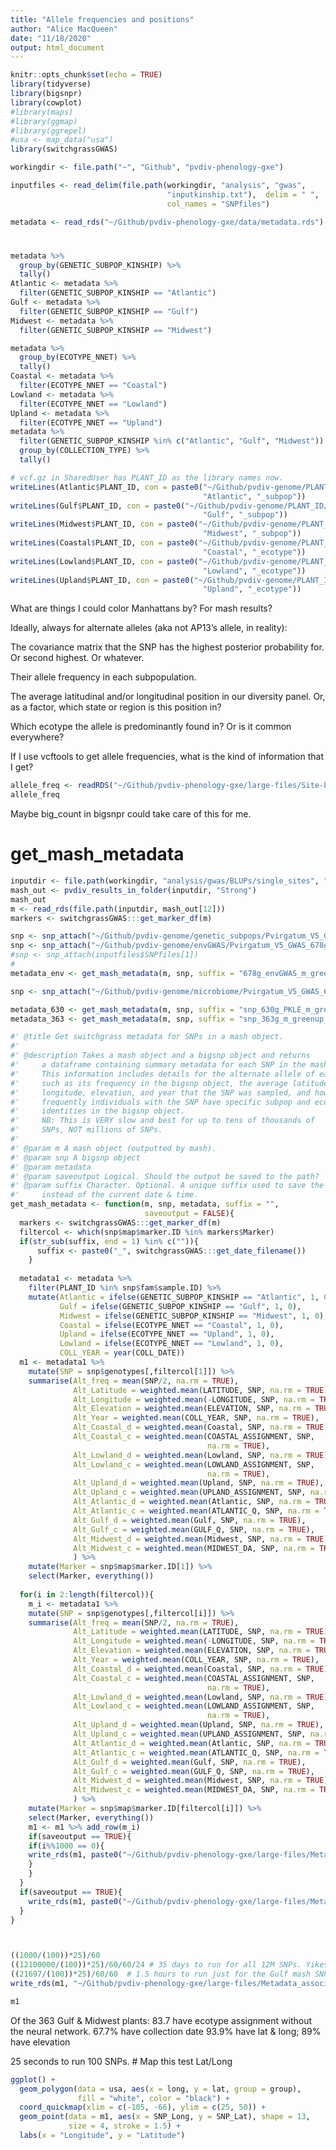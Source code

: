 ```yaml
---
title: "Allele frequencies and positions"
author: "Alice MacQueen"
date: "11/18/2020"
output: html_document
---
```


```r
knitr::opts_chunk$set(echo = TRUE)
library(tidyverse)
library(bigsnpr)
library(cowplot)
#library(maps)
#library(ggmap)
#library(ggrepel)
#usa <- map_data("usa")
library(switchgrassGWAS)

workingdir <- file.path("~", "Github", "pvdiv-phenology-gxe")

inputfiles <- read_delim(file.path(workingdir, "analysis", "gwas",
                                   "inputkinship.txt"),  delim = " ", 
                                   col_names = "SNPfiles")

metadata <- read_rds("~/Github/pvdiv-phenology-gxe/data/metadata.rds")
```

#
```r

metadata %>%
  group_by(GENETIC_SUBPOP_KINSHIP) %>%
  tally()
Atlantic <- metadata %>%
  filter(GENETIC_SUBPOP_KINSHIP == "Atlantic")
Gulf <- metadata %>%
  filter(GENETIC_SUBPOP_KINSHIP == "Gulf")
Midwest <- metadata %>%
  filter(GENETIC_SUBPOP_KINSHIP == "Midwest")

metadata %>%
  group_by(ECOTYPE_NNET) %>%
  tally()
Coastal <- metadata %>%
  filter(ECOTYPE_NNET == "Coastal")
Lowland <- metadata %>%
  filter(ECOTYPE_NNET == "Lowland")
Upland <- metadata %>%
  filter(ECOTYPE_NNET == "Upland")
metadata %>%
  filter(GENETIC_SUBPOP_KINSHIP %in% c("Atlantic", "Gulf", "Midwest")) %>%
  group_by(COLLECTION_TYPE) %>%
  tally()

# vcf.gz in SharedUser has PLANT_ID as the library names now.
writeLines(Atlantic$PLANT_ID, con = paste0("~/Github/pvdiv-genome/PLANT_ID/", 
                                           "Atlantic", "_subpop"))
writeLines(Gulf$PLANT_ID, con = paste0("~/Github/pvdiv-genome/PLANT_ID/", 
                                           "Gulf", "_subpop"))
writeLines(Midwest$PLANT_ID, con = paste0("~/Github/pvdiv-genome/PLANT_ID/", 
                                           "Midwest", "_subpop"))
writeLines(Coastal$PLANT_ID, con = paste0("~/Github/pvdiv-genome/PLANT_ID/", 
                                           "Coastal", "_ecotype"))
writeLines(Lowland$PLANT_ID, con = paste0("~/Github/pvdiv-genome/PLANT_ID/", 
                                           "Lowland", "_ecotype"))
writeLines(Upland$PLANT_ID, con = paste0("~/Github/pvdiv-genome/PLANT_ID/", 
                                           "Upland", "_ecotype"))
```


What are things I could color Manhattans by? For mash results?

Ideally, always for alternate alleles (aka not AP13's allele, in reality):

The covariance matrix that the SNP has the highest posterior probability for. Or second highest. Or whatever.

Their allele frequency in each subpopulation.

The average latitudinal and/or longitudinal position in our diversity panel. Or, as a factor, which state or region is this position in?

Which ecotype the allele is predominantly found in? Or is it common everywhere?


If I use vcftools to get allele frequencies, what is the kind of information that I get?
```r
allele_freq <- readRDS("~/Github/pvdiv-phenology-gxe/large-files/Site-by-year-allele-frequencies/Allele_frequencies_site_by_year_100000SNPs.rds")
allele_freq
```

Maybe big_count in bigsnpr could take care of this for me.

# get_mash_metadata
```r
inputdir <- file.path(workingdir, "analysis/gwas/BLUPs/single_sites", "Gulf_and_Midwest")
mash_out <- pvdiv_results_in_folder(inputdir, "Strong")
mash_out
m <- read_rds(file.path(inputdir, mash_out[12]))
markers <- switchgrassGWAS:::get_marker_df(m)
```

```r
snp <- snp_attach("~/Github/pvdiv-genome/genetic_subpops/Pvirgatum_V5_GWAS_229g_Gulf_K_subset_maf0.05.rds")
snp <- snp_attach("~/Github/pvdiv-genome/envGWAS/Pvirgatum_V5_GWAS_678g_33M_envGWAS_maf_0.03.rds")
#snp <- snp_attach(inputfiles$SNPfiles[1])
#
metadata_env <- get_mash_metadata(m, snp, suffix = "678g_envGWAS_m_greenup_2_phe_Gulf_subpop", saveoutput = TRUE)

snp <- snp_attach("~/Github/pvdiv-genome/microbiome/Pvirgatum_V5_GWAS_630g_33M_microbiome.rds")

metadata_630 <- get_mash_metadata(m, snp, suffix = "snp_630g_PKLE_m_greenup_2_phe_Gulf_subpop", saveoutput = TRUE)
metadata_363 <- get_mash_metadata(m, snp, suffix = "snp_363g_m_greenup_2_phe_Gulf_and_Midwest_subpop", saveoutput = TRUE)

```




```r

#' @title Get switchgrass metadata for SNPs in a mash object.
#'
#' @description Takes a mash object and a bigsnp object and returns
#'     a dataframe containing summary metadata for each SNP in the mash object.
#'     This information includes details for the alternate allele of each SNP
#'     such as its frequency in the bigsnp object, the average latitude, 
#'     longitude, elevation, and year that the SNP was sampled, and how 
#'     frequently individuals with the SNP have specific subpop and ecotype 
#'     identities in the bigsnp object.
#'     NB: This is VERY slow and best for up to tens of thousands of
#'     SNPs, NOT millions of SNPs.
#'
#' @param m A mash object (outputted by mash).
#' @param snp A bigsnp object 
#' @param metadata 
#' @param saveoutput Logical. Should the output be saved to the path?
#' @param suffix Character. Optional. A unique suffix used to save the files,
#'     instead of the current date & time.
get_mash_metadata <- function(m, snp, metadata, suffix = "", 
                              saveoutput = FALSE){
  markers <- switchgrassGWAS:::get_marker_df(m)
  filtercol <- which(snp$map$marker.ID %in% markers$Marker)
  if(str_sub(suffix, end = 1) %in% c("")){
      suffix <- paste0("_", switchgrassGWAS:::get_date_filename())
    }
  
  metadata1 <- metadata %>%
    filter(PLANT_ID %in% snp$fam$sample.ID) %>%
    mutate(Atlantic = ifelse(GENETIC_SUBPOP_KINSHIP == "Atlantic", 1, 0),
           Gulf = ifelse(GENETIC_SUBPOP_KINSHIP == "Gulf", 1, 0),
           Midwest = ifelse(GENETIC_SUBPOP_KINSHIP == "Midwest", 1, 0),
           Coastal = ifelse(ECOTYPE_NNET == "Coastal", 1, 0),
           Upland = ifelse(ECOTYPE_NNET == "Upland", 1, 0),
           Lowland = ifelse(ECOTYPE_NNET == "Lowland", 1, 0),
           COLL_YEAR = year(COLL_DATE))
  m1 <- metadata1 %>%
    mutate(SNP = snp$genotypes[,filtercol[1]]) %>%
    summarise(Alt_freq = mean(SNP/2, na.rm = TRUE),
              Alt_Latitude = weighted.mean(LATITUDE, SNP, na.rm = TRUE),
              Alt_Longitude = weighted.mean(-LONGITUDE, SNP, na.rm = TRUE),
              Alt_Elevation = weighted.mean(ELEVATION, SNP, na.rm = TRUE),
              Alt_Year = weighted.mean(COLL_YEAR, SNP, na.rm = TRUE),
              Alt_Coastal_d = weighted.mean(Coastal, SNP, na.rm = TRUE),
              Alt_Coastal_c = weighted.mean(COASTAL_ASSIGNMENT, SNP, 
                                            na.rm = TRUE),
              Alt_Lowland_d = weighted.mean(Lowland, SNP, na.rm = TRUE),
              Alt_Lowland_c = weighted.mean(LOWLAND_ASSIGNMENT, SNP, 
                                            na.rm = TRUE),
              Alt_Upland_d = weighted.mean(Upland, SNP, na.rm = TRUE),
              Alt_Upland_c = weighted.mean(UPLAND_ASSIGNMENT, SNP, na.rm = TRUE),
              Alt_Atlantic_d = weighted.mean(Atlantic, SNP, na.rm = TRUE),
              Alt_Atlantic_c = weighted.mean(ATLANTIC_Q, SNP, na.rm = TRUE),
              Alt_Gulf_d = weighted.mean(Gulf, SNP, na.rm = TRUE),
              Alt_Gulf_c = weighted.mean(GULF_Q, SNP, na.rm = TRUE),
              Alt_Midwest_d = weighted.mean(Midwest, SNP, na.rm = TRUE),
              Alt_Midwest_c = weighted.mean(MIDWEST_DA, SNP, na.rm = TRUE)
              ) %>%
    mutate(Marker = snp$map$marker.ID[1]) %>%
    select(Marker, everything())
  
  for(i in 2:length(filtercol)){
    m_i <- metadata1 %>%
    mutate(SNP = snp$genotypes[,filtercol[i]]) %>%
    summarise(Alt_freq = mean(SNP/2, na.rm = TRUE),
              Alt_Latitude = weighted.mean(LATITUDE, SNP, na.rm = TRUE),
              Alt_Longitude = weighted.mean(-LONGITUDE, SNP, na.rm = TRUE),
              Alt_Elevation = weighted.mean(ELEVATION, SNP, na.rm = TRUE),
              Alt_Year = weighted.mean(COLL_YEAR, SNP, na.rm = TRUE),
              Alt_Coastal_d = weighted.mean(Coastal, SNP, na.rm = TRUE),
              Alt_Coastal_c = weighted.mean(COASTAL_ASSIGNMENT, SNP, 
                                            na.rm = TRUE),
              Alt_Lowland_d = weighted.mean(Lowland, SNP, na.rm = TRUE),
              Alt_Lowland_c = weighted.mean(LOWLAND_ASSIGNMENT, SNP, 
                                            na.rm = TRUE),
              Alt_Upland_d = weighted.mean(Upland, SNP, na.rm = TRUE),
              Alt_Upland_c = weighted.mean(UPLAND_ASSIGNMENT, SNP, na.rm = TRUE),
              Alt_Atlantic_d = weighted.mean(Atlantic, SNP, na.rm = TRUE),
              Alt_Atlantic_c = weighted.mean(ATLANTIC_Q, SNP, na.rm = TRUE),
              Alt_Gulf_d = weighted.mean(Gulf, SNP, na.rm = TRUE),
              Alt_Gulf_c = weighted.mean(GULF_Q, SNP, na.rm = TRUE),
              Alt_Midwest_d = weighted.mean(Midwest, SNP, na.rm = TRUE),
              Alt_Midwest_c = weighted.mean(MIDWEST_DA, SNP, na.rm = TRUE)
              ) %>%
    mutate(Marker = snp$map$marker.ID[filtercol[i]]) %>%
    select(Marker, everything())
    m1 <- m1 %>% add_row(m_i)
    if(saveoutput == TRUE){
    if(i%%1000 == 0){
    write_rds(m1, paste0("~/Github/pvdiv-phenology-gxe/large-files/Metadata_associated_with_alternate_alleles_", suffix, ".rds"), compress = "gz")
    }
    }
  }
  if(saveoutput == TRUE){
    write_rds(m1, paste0("~/Github/pvdiv-phenology-gxe/large-files/Metadata_associated_with_alternate_alleles_", suffix, "_full.rds"), compress = "gz")
  }
}



((1000/(100))*25)/60
((12100000/(100))*25)/60/60/24 # 35 days to run for all 12M SNPs. Yikes.
((21697/(100))*25)/60/60  # 1.5 hours to run just for the Gulf mash SNP subset.
write_rds(m1, "~/Github/pvdiv-phenology-gxe/large-files/Metadata_associated_with_alternate_alleles_229g_Gulf_subpop_m_greenup_2_phe_full.rds", compress = "gz")

m1
```
Of the 363 Gulf & Midwest plants:
83.7 have ecotype assignment without the neural network.
67.7% have collection date
93.9% have lat & long; 89% have elevation

25 seconds to run 100 SNPs.
# Map this test Lat/Long
```r
ggplot() + 
  geom_polygon(data = usa, aes(x = long, y = lat, group = group), 
               fill = "white", color = "black") +
  coord_quickmap(xlim = c(-105, -66), ylim = c(25, 50)) + 
  geom_point(data = m1, aes(x = SNP_Long, y = SNP_Lat), shape = 13, 
             size = 4, stroke = 1.5) + 
  labs(x = "Longitude", y = "Latitude")
```


